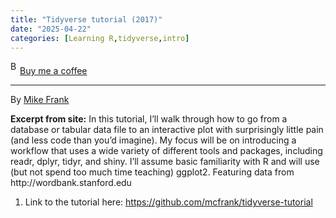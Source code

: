 ```yaml
---
title: "Tidyverse tutorial (2017)"
date: "2025-04-22"
categories: [Learning R,tidyverse,intro]
---
```


<link href="https://fonts.googleapis.com/css?family=Cookie" rel="stylesheet"><a class="bmc-button" target="_blank" href="https://www.buymeacoffee.com/JoscelinRocha">![Buy me a coffee](https://cdn.buymeacoffee.com/buttons/bmc-new-btn-logo.svg){alt="Buy me a coffee" width="15" height="21"}Buy me a coffee</a>

------------------------------------------------------------------------

By [Mike Frank](https://github.com/mcfrank/tidyverse-tutorial)

**Excerpt from site:** In this tutorial, I'll walk through how to go from a database or tabular data file to an interactive plot with surprisingly little pain (and less code than you'd imagine). My focus will be on introducing a workflow that uses a wide variety of different tools and packages, including readr, dplyr, tidyr, and shiny. I'll assume basic familiarity with R and will use (but not spend too much time teaching) ggplot2. Featuring data from http://wordbank.stanford.edu

1.  Link to the tutorial here: <https://github.com/mcfrank/tidyverse-tutorial>

